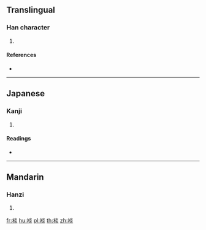 {{character info/new}}
==Translingual==

===Han character===
{{Han char|rn=145|rad=衣|as=08|sn=14|four=39289|canj=LFF}}

# {{defn|Han|sort=衣08}}

====References====
* {{Han ref|kx=1118.160|dkj=34336|dj=1584.090|hdz=53100.060|uh=88E7|ud=35047|bh=E3F6|bd=58358}}

----

==Japanese==

===Kanji===
{{ja-kanji|grade=|rs=衣08}}

# {{defn|lang=ja|sort=衣08}}

====Readings====
* {{ja-readings|on=[[せん]] (sen), [[たん]] (tan)|kun=[[たれぎぬ]] (tareginu)|nanori=}}

----

==Mandarin==

===Hanzi===
{{cmn-hanzi|pin=[[chān]] ([[chan1]])|wg=ch'an<sup>1</sup>}}

# {{defn|lang=cmn|sort=衣08}}

[[fr:裧]]
[[hu:裧]]
[[pl:裧]]
[[th:裧]]
[[zh:裧]]